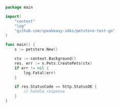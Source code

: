 ```go showLineNumbers copy filename="Create Pets usage example"
package main

import(
	"context"
	"log"
	"github.com/speakeasy-sdks/petstore-test-go"
)

func main() {
    s := petstore.New()

    ctx := context.Background()
    res, err := s.Pets.CreatePets(ctx)
    if err != nil {
        log.Fatal(err)
    }

    if res.StatusCode == http.StatusOK {
        // handle response
    }
}
```